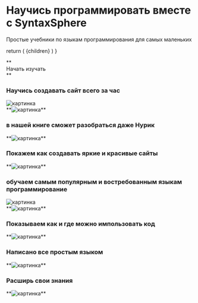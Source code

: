 
<h1 className={s.h1Study }>Научись программировать вместе с SyntaxSphere</h1>

<p className={s.topText}>Простые учебники по языкам программирования  для самых маленьких</p>

  return (
    <Link href="/documentation/choose">{children}</Link>
  )
}
 
<Main>**<div className={s.divButton}><span>Начать изучать</span></div>**</Main>

<div className={s.containerTop}>
  <div className={s.backImgCreate}>
    <h3 className={s.h3Create}>Научись создавать сайт всего за час</h3>
    <Image
      src="/images/image.svg"
      alt="картинка"
      width={532}
      height={318}
    />
    <Main>**<Image className={s.btnNext}
      src="/images/Group 3.svg"
      alt="картинка"
      width={36}
      height={36}
    />**</Main>
  </div>
  <div className={s.myBook}>
    <h3 className={s.h3Grand}>в нашей книге сможет разобраться даже Нурик</h3>
    <Main>**<Image className={s.btnNextS}
      src="/images/Group 4.svg"
      alt="картинка"
      width={36}
      height={36}
    />**</Main>
  </div>
</div>

<div className={s.divWhatFlex}>
  <div className={s.divWhat}>
    <h3 className={s.divWhatText}>Покажем как создавать яркие и красивые сайты</h3>
    <Main>**<Image className={s.btnNextT}
      src="/images/Group 3.svg"
      alt="картинка"
      width={36}
      height={36}
    />**</Main>
  </div>
</div>

<div className={s.divMany}>
  <div className={s.divBig}>
    <h3 className={s.divBigText}>обучаем самым популярным и востребованным языкам программирование</h3>
    <Image
      src="/images/Group 87.png"
      alt="картинка"
      width={532}
      height={268}
    />
    <Main>**<Image className={s.btnNext}
      src="/images/Group 3.svg"
      alt="картинка"
      width={36}
      height={36}
    />**</Main>
  </div>
  <div className={s.divManyS}>
    <div className={s.fDiv}>
      <h3 className={s.fDivText}>Показываем как и где можно импользовать код</h3>
      <Main>**<Image className={s.btnNext}
      src="/images/Group 3.svg"
      alt="картинка"
      width={36}
      height={36}
    />**</Main>
    </div>
    <div className={s.sDiv}>
      <h3 className={s.sDivText}>Написано все простым языком</h3>
      <Main>**<Image className={s.btnNext}
      src="/images/Group 3.svg"
      alt="картинка"
      width={36}
      height={36}
    />**</Main>
    </div>
  </div>
</div>

<div className={s.bigF}>
  <div className={s.big}>
    <h3 className={s.bigText}>Расширь свои знания</h3>
    <Main>**<Image className={s.btnNext}
      src="/images/Group 3.svg"
      alt="картинка"
      width={36}
      height={36}
    />**</Main>
  </div>
</div>